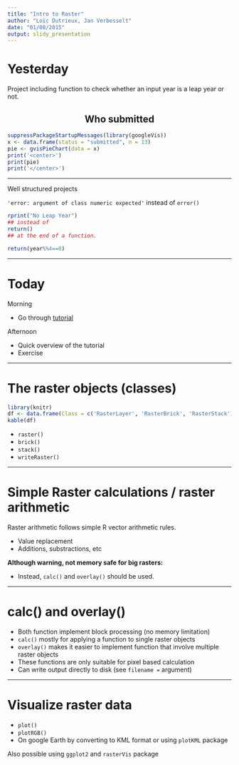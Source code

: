 ```yaml
---
title: "Intro to Raster"
author: "Loïc Dutrieux, Jan Verbesselt"
date: "01/08/2015"
output: slidy_presentation
---
```



# Yesterday

Project including function to check whether an input year is a leap year or not.

<center>
<h2>Who submitted</h2>
</center>

```r
suppressPackageStartupMessages(library(googleVis))
x <- data.frame(status = "submitted", n = 13)
pie <- gvisPieChart(data = x)
print('<center>')
print(pie)
print('</center>')
```

---

Well structured projects

`'error: argument of class numeric expected'` instead of `error()`

```r
rprint("No Leap Year")
## instead of
return()
## at the end of a function.
```

```r
return(year%%4==0)
```

---

# Today

Morning

* Go through [tutorial](http://geoscripting-wur.github.io/IntroToRaster/)

Afternoon

* Quick overview of the tutorial
* Exercise


---

# The raster objects (classes)


```r
library(knitr)
df <- data.frame(Class = c('RasterLayer', 'RasterBrick', 'RasterStack'), Description = c('Single layer raster object',  'Multiple Layer Raster object', 'Multiple Layer Raster object'))
kable(df)
```





* `raster()`
* `brick()`
* `stack()`
* `writeRaster()`

---

# Simple Raster calculations / raster arithmetic

Raster arithmetic follows simple R vector arithmetic rules.

* Value replacement
* Additions, substractions, etc

**Although warning, not memory safe for big rasters:**

* Instead, `calc()` and `overlay()` should be used.

---

# calc() and overlay()


* Both function implement block processing (no memory limitation)
* `calc()` mostly for applying a function to single raster objects
* `overlay()` makes it easier to implement function that involve multiple raster objects
* These functions are only suitable for pixel based calculation
* Can write output directly to disk (see `filename =` argument)

---

# Visualize raster data

* `plot()`
* `plotRGB()`
* On google Earth by converting to KML format or using `plotKML` package

Also possible using `ggplot2` and `rasterVis` package


 